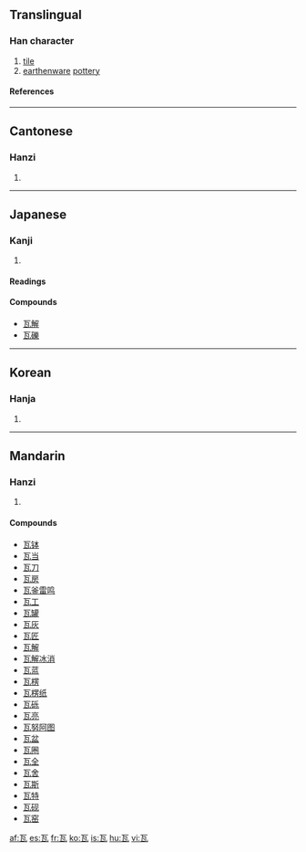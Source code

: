 ==Translingual==
===Han character===
{{Han char|rn=98|rad=瓦|as=00|sn=5|four=1071<sub>7</sub>|canj=一女弓戈 (MVNI)}}
# [[tile]]
# [[earthenware]] [[pottery]]
====References====
{{Han ref|kx=0747.360|dkj=21438|dj=1156.050|hdz=21421.030|uh=74E6|ud=29926|bh=A5CB|bd=42443}}

----
==Cantonese==
===Hanzi===
{{yue-hanzi|jyut=|y=nga5}}
# {{defn|Cantonese}}

----
==Japanese==
===Kanji===
{{ja-kanji|grade=|rs=瓦00}}
# {{defn|Japanese}} 
====Readings====
{{ja-readings|on=[[が]] (ga)|kun=[[かわら]] (kawara), [[グラム]] (guramu)}}

====Compounds====
*[[瓦解]]
*[[瓦礫]]

----
==Korean==
===Hanja===
{{ko-hanja|hangeul=와|eumhun=|rv=wa|mr=wa|y=wa}}
# {{defn|Korean}}

----
==Mandarin==
===Hanzi===
{{cmn-hanzi|pin=[[wǎ]] ([[wa3]]), [[wà]] ([[wa4]])|wg=wa<sup>3</sup>, wa<sup>4</sup>}}
# {{defn|Mandarin}}

====Compounds====
*[[瓦钵]]
*[[瓦当]]
*[[瓦刀]]
*[[瓦房]]
*[[瓦釜雷鸣]]
*[[瓦工]]
*[[瓦罐]]
*[[瓦灰]]
*[[瓦匠]]
*[[瓦解]]
*[[瓦解冰消]]
*[[瓦蓝]]
*[[瓦楞]]
*[[瓦楞纸]]
*[[瓦砾]]
*[[瓦亮]]
*[[瓦努阿图]]
*[[瓦盆]]
*[[瓦圈]]
*[[瓦全]]
*[[瓦舍]]
*[[瓦斯]]
*[[瓦特]]
*[[瓦砚]]
*[[瓦窑]]

[[af:瓦]]
[[es:瓦]]
[[fr:瓦]]
[[ko:瓦]]
[[is:瓦]]
[[hu:瓦]]
[[vi:瓦]]